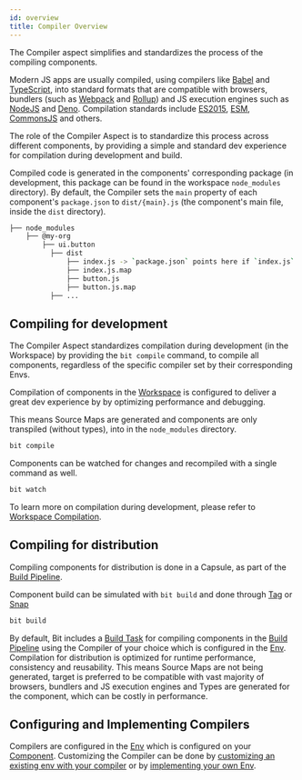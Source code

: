 ```yaml
---
id: overview
title: Compiler Overview
---
```


The Compiler aspect simplifies and standardizes the process of the compiling components.

Modern JS apps are usually compiled, using compilers like [Babel](https://babeljs.io/) and [TypeScript](https://www.typescriptlang.org/), into standard formats that are compatible with browsers, bundlers (such as [Webpack](https://webpack.js.org/) and [Rollup](https://rollupjs.org)) and JS execution engines such as [NodeJS](https://nodejs.org) and [Deno](https://deno.land/).
Compilation standards include [ES2015](https://262.ecma-international.org/6.0/), [ESM](https://nodejs.org/api/esm.html), [CommonsJS](https://nodejs.org/docs/latest/api/modules.html) and others.

The role of the Compiler Aspect is to standardize this process across different components, by providing a simple and standard dev experience for compilation during development and build.

Compiled code is generated in the components' corresponding package (in development, this package can be found in the workspace `node_modules` directory). By default, the Compiler sets the `main` property of each component's `package.json` to `dist/{main}.js` (the component's main file, inside the `dist` directory).

```bash
├── node_modules
    ├── @my-org
        ├── ui.button
          ├── dist
              ├── index.js -> `package.json` points here if `index.js` is the main file.
              ├── index.js.map
              ├── button.js
              ├── button.js.map
          ├── ...
```

## Compiling for development

The Compiler Aspect standardizes compilation during development (in the Workspace) by providing the `bit compile` command, to compile all components, regardless of the specific compiler set by their corresponding Envs.

Compilation of components in the [Workspace](/workspace/overview) is configured to deliver a great dev experience by by optimizing performance and debugging.

This means Source Maps <!-- TODO [Source Maps](/) --> are generated and components are only transpiled (without types), into in the `node_modules` directory.

```bash
bit compile
```

Components can be watched for changes and recompiled with a single command as well.

```bash
bit watch
```

To learn more on compilation during development, please refer to [Workspace Compilation](/compiler/workspace-compilation).

## Compiling for distribution

Compiling components for distribution is done in a Capsule, as part of the [Build Pipeline](/builder/build-pipelines).

Component build can be simulated with `bit build` and done through [Tag](/components/tags) or [Snap](/components/snaps)

```bash
bit build
```

By default, Bit includes a [Build Task](/) for compiling components in the [Build Pipeline](/builder/build-pipelines) using the Compiler of your choice which is configured in the [Env](/envs/overview). Compilation for distribution is optimized for runtime performance, consistency and reusability. This means Source Maps <!--TODO [Source Maps](/)  -->are not being generated, target is preferred to be compatible with vast majority of browsers, bundlers and JS execution engines and Types are generated for the component, which can be costly in performance.

<!--TODO To learn more on compilation for distribution, please refer to [Compiling for distribution](/). -->

## Configuring and Implementing Compilers

Compilers are configured in the [Env](/envs/overview) which is configured on your [Component](/components/overview). Customizing the Compiler can be done by [customizing an existing env with your compiler](/compiler/configure-env) or by [implementing your own Env](/).
